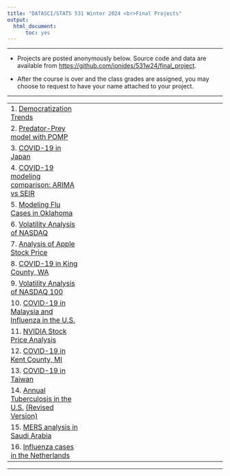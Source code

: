 ```yaml
---
title: "DATASCI/STATS 531 Winter 2024 <br>Final Projects"
output:
  html_document:
      toc: yes
---
```


---------

* Projects are posted anonymously below. Source code and data are available from [https://github.com/ionides/531w24/final_project](https://github.com/ionides/531w24/tree/master/final_project).

* After the course is over and the class grades are assigned, you may choose to request to have your name attached to your project.

----------

| | | 
|:----|:----|----|
| 1.  [Democratization Trends](project01/blinded.html)  <!--|  [Review comments](project01/comments.html) |-->
| 2.  [Predator-Prey model with POMP](project02/blinded.html)  <!--|  [Review comments](project02/comments.html) |--> 
| 3.  [COVID-19 in Japan](project03/blinded.html)  <!--|  [Review comments](project3/comments.html) |-->
| 4.  [COVID-19 modeling comparison: ARIMA vs SEIR](project04/blinded.html)  <!--|  [Review comments](project04/comments.html) |--> 
| 5.  [Modeling Flu Cases in Oklahoma](project05/blinded.html)  <!--|  [Review comments](project05/comments.html) |--> 
| 6.  [Volatility Analysis of NASDAQ](project06/blinded.html)  <!--|  [Review comments](project06/comments.html) |--> 
| 7.  [Analysis of Apple Stock Price](project07/blinded.html)  <!--|  [Review comments](project07/comments.html) |--> 
| 8.  [COVID-19 in King County, WA](project08/blinded.html)  <!--|  [Review comments](project08/comments.html) |--> 
| 9.  [Volatility Analysis of NASDAQ 100](project09/blinded.html)  <!--|  [Review comments](project09/comments.html) |--> 
| 10.  [COVID-19 in Malaysia and Influenza in the U.S.](project10/blinded.html) <!--|  [Review comments](project10/comments.html) |--> 
| 11.  [NVIDIA Stock Price Analysis](project11/blinded.html) <!--|  [Review comments](project11/comments.html) |--> 
| 12.  [COVID-19 in Kent County, MI](project12/blinded.html) <!--|  [Review comments](project12/comments.html) |--> 
| 13.  [COVID-19 in Taiwan](project13/blinded.html) <!--|  [Review comments](project13/comments.html) |--> 
| 14.  [Annual Tuberculosis in the U.S.](project14/blinded.html)    [(Revised Version)](project14/revision/blinded.html)<!--|  [Review comments](project14/comments.html) |--> 
| 15.  [MERS analysis in Saudi Arabia](project15/blinded.html) <!--|  [Review comments](project15/comments.html) |--> 
| 16.  [Influenza cases in the Netherlands](project16/blinded.html) <!--|  [Review comments](project16/comments.html) |--> 


----------
